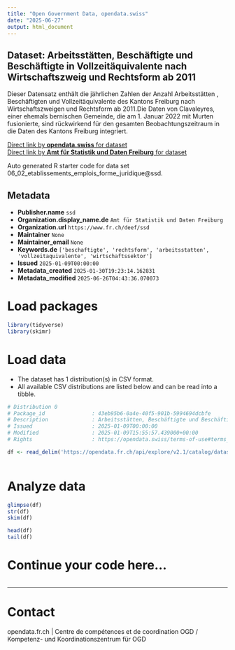 ```yaml
---
title: "Open Government Data, opendata.swiss"
date: "2025-06-27"
output: html_document
---
```


## Dataset: Arbeitsstätten, Beschäftigte und Beschäftigte in Vollzeitäquivalente nach Wirtschaftszweig und Rechtsform ab 2011

Dieser Datensatz enthält die jährlichen Zahlen der Anzahl Arbeitsstätten , Beschäftigten und Vollzeitäquivalente des Kantons Freiburg nach Wirtschaftszweigen und Rechtsform ab 2011.Die Daten von Clavaleyres, einer ehemals bernischen Gemeinde, die am 1. Januar 2022 mit Murten fusionierte, sind rückwirkend für den gesamten Beobachtungszeitraum in die Daten des Kantons Freiburg integriert.

[Direct link by **opendata.swiss** for dataset](https://opendata.swiss/de/dataset/arbeitsstatten-beschaftigte-und-beschaftigte-in-vollzeitaquivalente-nach-wirtschaftszweig-2011)<br>
[Direct link by **Amt für Statistik und Daten Freiburg** for dataset](https://opendata.fr.ch/explore/dataset/06_02_etablissements_emplois_forme_juridique/)

Auto generated R starter code for data set 06_02_etablissements_emplois_forme_juridique@ssd.

## Metadata

- **Publisher.name** `ssd`
- **Organization.display_name.de** `Amt für Statistik und Daten Freiburg`
- **Organization.url** `https://www.fr.ch/deef/ssd`
- **Maintainer** `None`
- **Maintainer_email** `None`
- **Keywords.de** `['beschaftigte', 'rechtsform', 'arbeitsstatten', 'vollzeitaquivalente', 'wirtschaftssektor']`
- **Issued** `2025-01-09T00:00:00`
- **Metadata_created** `2025-01-30T19:23:14.162831`
- **Metadata_modified** `2025-06-26T04:43:36.070073`


# Load packages

```r

library(tidyverse)
library(skimr)

```

# Load data

-   The dataset has 1 distribution(s) in CSV format.
-   All available CSV distributions are listed below and can be read into a tibble.

```r

# Distribution 0
# Package_id               : 43eb95b6-0a4e-40f5-901b-5994694dcbfe
# Description              : Arbeitsstätten, Beschäftigte und Beschäftigte in Vollzeitäquivalente nach Wirtschaftszweig und Rechtsform ab 2011 (csv)
# Issued                   : 2025-01-09T00:00:00
# Modified                 : 2025-01-09T15:55:57.439000+00:00
# Rights                   : https://opendata.swiss/terms-of-use#terms_by

df <- read_delim('https://opendata.fr.ch/api/explore/v2.1/catalog/datasets/06_02_etablissements_emplois_forme_juridique/exports/csv?use_labels=true')



```

# Analyze data

```r

glimpse(df)
str(df)
skim(df)

head(df)
tail(df)

```

# Continue your code here...

```r

```

------------------------------------------------------------------------

# Contact

opendata.fr.ch | Centre de compétences et de coordination OGD / Kompetenz- und Koordinationszentrum für OGD
